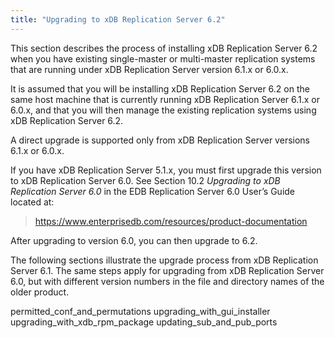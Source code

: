 ```yaml
---
title: "Upgrading to xDB Replication Server 6.2"
---
```


<div id="upgrading_to_xdb6_2" class="registered_link"></div>


This section describes the process of installing xDB Replication Server 6.2 when you have existing single-master or multi-master replication systems that are running under xDB Replication Server version 6.1.x or 6.0.x.

It is assumed that you will be installing xDB Replication Server 6.2 on the same host machine that is currently running xDB Replication Server 6.1.x or 6.0.x, and that you will then manage the existing replication systems using xDB Replication Server 6.2.

A direct upgrade is supported only from xDB Replication Server versions 6.1.x or 6.0.x.

If you have xDB Replication Server 5.1.x, you must first upgrade this version to xDB Replication Server 6.0. See Section 10.2 *Upgrading to xDB Replication Server 6.0* in the EDB Replication Server 6.0 User’s Guide located at:

> <https://www.enterprisedb.com/resources/product-documentation>

After upgrading to version 6.0, you can then upgrade to 6.2.

The following sections illustrate the upgrade process from xDB Replication Server 6.1. The same steps apply for upgrading from xDB Replication Server 6.0, but with different version numbers in the file and directory names of the older product.

<div class="toctree" maxdepth="3">

permitted\_conf\_and\_permutations upgrading\_with\_gui\_installer upgrading\_with\_xdb\_rpm\_package updating\_sub\_and\_pub\_ports

</div>
